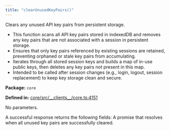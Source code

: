```yaml
---
title: "clearUnusedKeyPairs()"
---
```



<H3Bordered text="Overview" />

Clears any unused API key pairs from persistent storage.

<ul>
  <li>This function scans all API key pairs stored in indexedDB and removes any key pairs that are not associated with a session in persistent storage.</li>
  <li>Ensures that only key pairs referenced by existing sessions are retained, preventing orphaned or stale key pairs from accumulating.</li>
  <li>Iterates through all stored session keys and builds a map of in-use public keys, then deletes any key pairs not present in this map.</li>
  <li>Intended to be called after session changes (e.g., login, logout, session replacement) to keep key storage clean and secure.</li>
</ul>

<p><strong>Package:</strong> <code>core</code></p>

<p><strong>Defined in:</strong> <a href="https://github.com/tkhq/sdk/blob/main/packages/core/src/__clients__/core.ts#L4151">core/src/__clients__/core.ts:4151</a></p>

<H3Bordered text="Parameters" />

<p>No parameters.</p>

<H3Bordered text="Response" />
A successful response returns the following fields:

<ResponseField name="returns" type="void" required={true} >
  A promise that resolves when all unused key pairs are successfully cleared.
</ResponseField>
